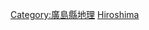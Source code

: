{{日本行政區劃分類導航|島嶼}}
{{commonscat|Islands of Hiroshima prefecture}}

[[Category:廣島縣地理|Category:廣島縣地理]]
[[Category:日本各都道府縣島嶼|Hiroshima]]